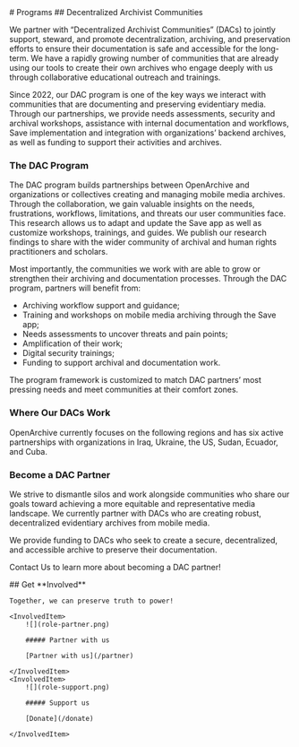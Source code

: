
<HeaderSection>
    # Programs

</HeaderSection>

<CommunitiesSection>
## Decentralized Archivist Communities

We partner with “Decentralized Archivist Communities” (DACs) to jointly support, steward, and promote decentralization, archiving, and preservation efforts to ensure their documentation is safe and accessible for the long-term. We have a rapidly growing number of communities that are already using our tools to create their own archives who engage deeply with us through collaborative educational outreach and trainings.

Since 2022, our DAC program is one of the key ways we interact with communities that are documenting and preserving evidentiary media. Through our partnerships, we provide needs assessments, security and archival workshops, assistance with internal documentation and workflows, Save implementation and integration with organizations’ backend archives, as well as funding to support their activities and archives.

### The DAC Program

The DAC program builds partnerships between OpenArchive and organizations or collectives creating and managing mobile media archives. Through the collaboration, we gain valuable insights on the needs, frustrations, workflows, limitations, and threats our user communities face. This research allows us to adapt and update the Save app as well as customize workshops, trainings, and guides. We publish our research findings to share with the wider community of archival and human rights practitioners and scholars.

Most importantly, the communities we work with are able to grow or strengthen their archiving and documentation processes. Through the DAC program, partners will benefit from:

- Archiving workflow support and guidance;
- Training and workshops on mobile media archiving through the Save app;
- Needs assessments to uncover threats and pain points;
- Amplification of their work;
- Digital security trainings;
- Funding to support archival and documentation work.

The program framework is customized to match DAC partners’ most pressing needs and meet communities at their comfort zones.

### Where Our DACs Work

OpenArchive currently focuses on the following regions and has six active partnerships with organizations in Iraq, Ukraine, the US, Sudan, Ecuador, and Cuba.

### Become a DAC Partner

We strive to dismantle silos and work alongside communities who share our goals toward achieving a more equitable and representative media landscape. We currently partner with DACs who are creating robust, decentralized evidentiary archives from mobile media.

We provide funding to DACs who seek to create a secure, decentralized, and accessible archive to preserve their documentation.

Contact Us to learn more about becoming a DAC partner!

</CommunitiesSection>

<RegionsSection />

<InvolvedSection>
    ## Get **Involved**

    Together, we can preserve truth to power!

    <InvolvedItem>
        ![](role-partner.png)

        ##### Partner with us

        [Partner with us](/partner)

    </InvolvedItem>
    <InvolvedItem>
        ![](role-support.png)

        ##### Support us

        [Donate](/donate)

    </InvolvedItem>

</InvolvedSection>
